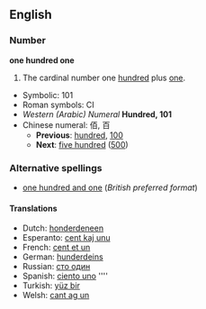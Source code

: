 ==English==

===Number===
'''one hundred one'''

# The cardinal number one [[hundred]] plus [[one]].
*Symbolic: 101
*Roman symbols: CI
*''Western (Arabic) Numeral'' '''Hundred, 101'''
*Chinese numeral: 佰, 百
**'''Previous''': [[hundred]], [[100]]
**'''Next''': [[five hundred]] ([[500]])

===Alternative spellings===
*[[one hundred and one]] (''British preferred format'') <!--This entry only exists to showcase the "and" difference between US and UK/Commonwealth, right?  Shouldn't it go a little more in depth, explaining that "and" is acceptable in the US, but likely to cause confusion (since "and" usually implies a decimal point?)-->

====Translations====
<!--
Should we have translations linking to non-existing page here?
Chanses are we will never have an article about "honderdeneen" (dutch translation of 101) on en.wikipedia.org, right?
-->
*Dutch: [[honderdeneen]] {{f}}
*Esperanto: [[cent kaj unu]]
*French: [[cent et un]] {{m}}
*German: [[hunderdeins]] {{f}}
*Russian: [[сто один]]
*Spanish: [[ciento uno]] ''''
*Turkish: [[yüz bir]]
*Welsh: [[cant ag un]]